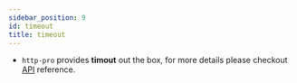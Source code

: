 ```yaml
---
sidebar_position: 9
id: timeout
title: timeout
---
```


- `http-pro` provides **timout** out the box, for more details please checkout [API](../API/HttpOptions#timeout) reference.
